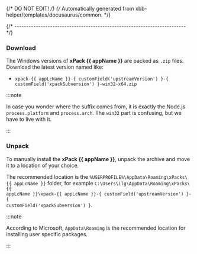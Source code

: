 {/* DO NOT EDIT! */}
{/* Automatically generated from xbb-helper/templates/docusaurus/common. */}



{/* ------------------------------------------------------------------------ */}

### Download

The Windows versions of **xPack {{ appName }}**
are packed as `.zip` files.
Download the latest version named like:

* <code>xpack-{{ appLcName }}-{ customField('upstreamVersion') }-{ customField('xpackSubversion') }-win32-x64.zip</code>

:::note

In case you wonder where the suffix comes
from, it is exactly the Node.js `process.platform` and `process.arch`.
The `win32` part is confusing, but we have to live with it.

:::

### Unpack

To manually install the <b>xPack {{ appName }}</b>,
unpack the archive and move it to a location of your choice.

The recommended location is
the <code>%USERPROFILE%\\AppData\\Roaming\\xPacks\\{{ appLcName }}</code> folder, for
example <code>C:\\Users\\ilg\\AppData\\Roaming\\xPacks\\{{ appLcName }}\\xpack-{{ appLcName }}-{ customField('upstreamVersion') }-{ customField('xpackSubversion') }</code>.

:::note

According to Microsoft, <code>AppData\\Roaming</code> is the recommended location for
installing user specific packages.

:::
